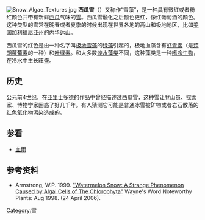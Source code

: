 {{來源|time=2013-01-23}}
[[Image:Snow_Algae_Textures.jpg|thumb]]
'''西瓜雪'''（{{lang-en|Watermelon snow}}）又称作“雪藻”，是一种具有微红或者粉红颜色并带有新鲜[[西瓜|西瓜]]气味的[[雪|雪]]。西瓜雪融化之后颜色更红，像红葡萄酒的颜色。这种类型的雪常在晚春或者夏季的时候出现在世界各地的高山和极地地区，比如[[美国|美国]][[加利福尼亚州|加利福尼亚州]]的[[內華達山脈_(美國)|内华达山]]。

西瓜雪的红色是由一种名字叫[[极地雪藻|极地雪藻]]的[[绿藻|绿藻]]引起的，极地血藻含有[[虾青素|虾青素]]（是[[類胡蘿蔔素|類胡蘿蔔素]]的一种）和[[叶绿素|叶绿素]]。和大多数[[淡水藻类|淡水藻类]]不同，这种藻类是一种[[嗜冷生物|嗜冷生物]]，在冷水中生长旺盛。

==历史==
公元前4世纪，在[[亚里士多德|亚里士多德]]的作品中曾经描述过西瓜雪，这种雪让登山员、探索家、博物学家困惑了好几千年。有人猜测它可能是普通冰雪被矿物或者岩石散落的红色氧化物污染造成的。

==参看==
*[[血雨|血雨]]

==参考资料==
*Armstrong, W.P. 1999. [http://waynesword.palomar.edu/plaug98.htm "Watermelon Snow: A Strange Phenomenon Caused by Algal Cells of The Chlorophyta"]{{Wayback|url=http://waynesword.palomar.edu/plaug98.htm |date=20060412010814 }} Wayne's Word Noteworthy Plants: Aug 1998. (24 April 2006).


[[Category:雪|Category:雪]]